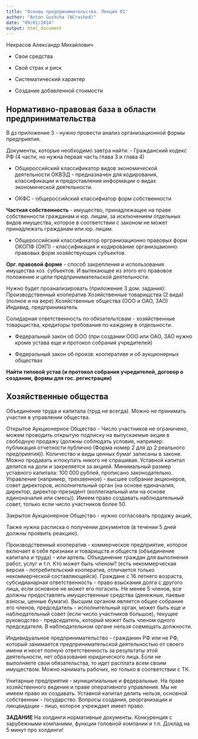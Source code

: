 ```yaml
---
title: "Основы предпринимательства. Лекция 01"
author: "Anton Gushcha (NCrashed)"
date: "09/01/2014"
output: html_document
---
```


Некрасов Александр Михайлович

- Свои средства

- Свой страх и риск

- Систематический характер

- Создание добавленной стоимости

Нормативно-правовая база в области предпринимательства
------------------------------------------------------

В дз приложение 3 - нужно провести анализ организационной формы предприятия. 

Документы, которые необходимо завтра найти:
- Гражданский кодекс РФ (4 части, но нужна первая часть глава 3 и глава 4)

- Общероссийский классификатор видов экономической деятельности ОКВЭД - предназначен для кодирования, классификации и предоставления информации о видах экономической деятельности.

- ОКФС - общероссийский классифиатор форм собственности

**Частная собственность** - имущество, принадлежащее на праве собственности гражданам и юр. лицам, за исключением отдельных видов имущества, которое в соответствии с законом не может принадлежать гражданам или юр. лицам.

- Общероссийский классификатор оргранизационно правовых форм ОКОПФ (ОКП) - классификация и кодирование организцаионно правовых форм хозяйствующих субъектов.

**Орг. правовой форме** - способ закрепления и использования имущества хоз. субъектов. И вытекающее из этого его правовое положение и цели предпринимательской деятельности. 

Нужно будет проанализировать (приложение 3 дом. задания):
Производственный кооператив
Хозяйственные товарищства (2 вида) (полное и на вере)
Хозяйственные общества (ООО и ОАО, ЗАО)
Индивид. предприниматель

Солидарная ответственность по обязательтсвам - хозяйственные товарщиства, кредиторы требования по каждому в отдельности.

- Федеральный закон об ООО (при создании ООО или ОАО, ЗАО нужно кроме устава еще и протокол собрания учредителей)

- Федеральный закон об произв. кооперативе и об аукционерных обществах

**Найти типовой устав (и протокол собрания учредителей, договор о создании, формы для гос. регистрации)**

Хозяйственные общества
----------------------

Объединение труда и капитала (труд не всегда). Можно не принимать участия в управлении общества. 

Открытое Аукционерное Общество - Число участников не ограничено, можем проводить открытую подписку на выпускаемые акции в свободную продажу (должны соблюдать условия, например: публикация отчетности публично (Форма номер 2 для дз 2 реального предприятия)). Количество и виды ценных бумаг записаны в законе. Можно продавать и покупать никого не спрашивая. Уставной капитал делится на доли и закреляется за акцией. Минимальный размер уставного капитала: 100 000 рублей, прописано законодательно. Управление (например, трехзвенное) - высшее собрание акционеров, совет директоров, исполнительный орган (на основе единачалия, директор, директор-президент (коллегиальный или на основе единоначалия или смесь)). Имеем право создавать наблюдательный совет, только если число участников более 50.

Закрытое Аукционерное Общество - нужно согласовать продажу акций, 

Также нужна расписка о получении документов (в течении 5 дней должны проявить реакцию).

Производственный кооператив - коммерческое предприятие, которое включает в себя признаки и товарищств и обществ (объединение капитала и труда) - или артель. Объединение граждан для выполнения работ, услуг и т.п. Кто может быть членом? (есть некоммерческая версия - потребительский кооператив, отличается только некоммерческой составляющейся). Граждане с 16 летнего возраста, субсидианарная ответственность - право взыскания долга с другого лица, если основное не может его погасить. Не менее 5 членов, все должны предоставлять имущественные средства (денежные, паевые взносы, ценные бумаги). Высшим органом является общее собрание его членов, председатель - исполнительный орган, может быть еще и наблюдательный совет (если число участников большое), текущее руководство - председатель, который может быть членом одного председателя. В наблюдательном органе нельзя совмещать должности. 

Индивидуальное предпринимательство - гражданин РФ или не РФ, который занимается предпринимательской деятельностью от своего имени и несет полную ответственность за результаты этой деятельности, нет образования юридического лица. Если не выполняете свои обязательства, то идет расплата всем своим имуществом. Можно нанимать рабочих, но только в соответствии с ТК.

Унитарные предприятия - муниципиальные и федеральные. На праве хозяйственного ведения и праве оперативного управления. Мы не имеем право их создавать. Уставной капитал делить нельзя, основной собственник - государство. Вопросы создания, реорганизации и ликцвидации - лицо, которое учреждает имеет право.

**ЗАДАНИЕ**
На холдинги нормативные документы. Конкуренция с зарубежными компаними, функции головной компании и т.п. Доклад на 5 минут про холдинги!